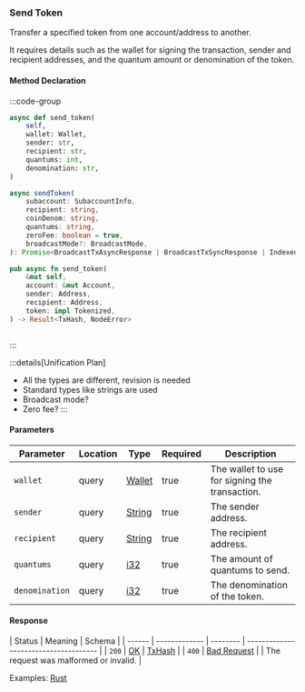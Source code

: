### Send Token

Transfer a specified token from one account/address to another.

It requires details such as the wallet for signing the transaction, sender and recipient addresses, and the quantum amount or denomination of the token.

#### Method Declaration

:::code-group

```python [Python]
async def send_token(
    self,
    wallet: Wallet,
    sender: str,
    recipient: str,
    quantums: int,
    denomination: str,
)
```

```typescript [TypeScript]
async sendToken(
    subaccount: SubaccountInfo,
    recipient: string,
    coinDenom: string,
    quantums: string,
    zeroFee: boolean = true,
    broadcastMode?: BroadcastMode,
): Promise<BroadcastTxAsyncResponse | BroadcastTxSyncResponse | IndexedTx>
```

```rust [Rust]
pub async fn send_token(
    &mut self,
    account: &mut Account,
    sender: Address,
    recipient: Address,
    token: impl Tokenized,
) -> Result<TxHash, NodeError>
```

```url [API]
```

:::

:::details[Unification Plan]
- All the types are different, revision is needed
- Standard types like strings are used
- Broadcast mode?
- Zero fee?
:::

#### Parameters

| Parameter         | Location  | Type      | Required  | Description                                       |
| ----------------- | --------- | --------- | --------- | ------------------------------------------------- |
| `wallet`          | query     | [Wallet]  | true      | The wallet to use for signing the transaction.    |
| `sender`          | query     | [String]  | true      | The sender address.                               |
| `recipient`       | query     | [String]  | true      | The recipient address.                            |
| `quantums`        | query     | [i32]     | true      | The amount of quantums to send.                   |
| `denomination`    | query     | [i32]     | true      | The denomination of the token.                    |

#### Response

| Status | Meaning     | Schema   |
| ------ | ------------- | -------- | ------------------------------------- |
| `200`  | [OK]          | [TxHash] |
| `400`  | [Bad Request] |          | The request was malformed or invalid. |

Examples: [Rust]

[Rust]: https://github.com/dydxprotocol/v4-clients/blob/main/v4-client-rs/client/examples/send_token.rs

[Wallet]: /types/wallet
[TxHash]: /types/tx_hash
[String]: /types/string
[i32]: /types/i32
[OK]: /types/ok
[Bad Request]: /types/bad-request